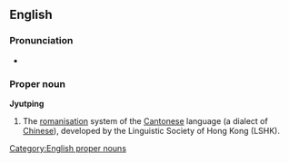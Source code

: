 ==English==

===Pronunciation===
* {{SAMPA|/jyt.p_hiN/}}

===Proper noun===
'''Jyutping'''

# The [[romanisation]] system of the [[Cantonese]] language (a dialect of [[Chinese]]), developed by the Linguistic Society of Hong Kong (LSHK).

{{wikipedia|Jyutping}}

[[Category:English proper nouns]]